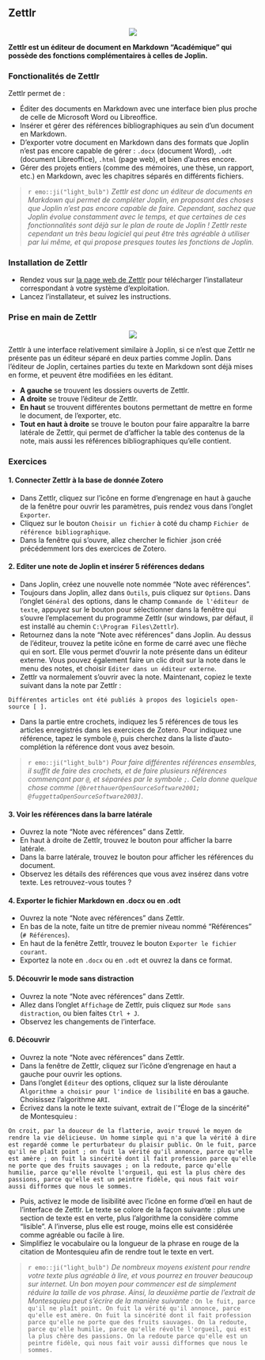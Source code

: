 ## Zettlr

<center>
![](./imgs/Zettlr_logo.png)
</center>

**Zettlr est un éditeur de document en Markdown "Académique" qui possède des fonctions complémentaires à celles de Joplin.**

### Fonctionalités de Zettlr

Zettlr permet de :

- Éditer des documents en Markdown avec une interface bien plus proche de celle de Microsoft Word ou Libreoffice.
- Insérer et gérer des références bibliographiques au sein d'un document en Markdown.
- D'exporter votre document en Markdown dans des formats que Joplin n'est pas encore capable de gérer : `.docx` (document Word), `.odt` (document Libreoffice), `.html` (page web), et bien d'autres encore.
- Gérer des projets entiers (comme des mémoires, une thèse, un rapport, etc.) en Markdown, avec les chapitres séparés en différents fichiers.

> `r emo::ji("light_bulb")`  *Zettlr est donc un éditeur de documents en Markdown qui permet de compléter Joplin, en proposant des choses que Joplin n'est pas encore capable de faire. Cependant, sachez que Joplin évolue constamment avec le temps, et que certaines de ces fonctionnalités sont déjà sur le plan de route de Joplin ! Zettlr reste cependant un très beau logiciel qui peut être très agréable à utiliser par lui même, et qui propose presques toutes les fonctions de Joplin.*

### Installation de Zettlr

- Rendez vous sur [la page web de Zettlr](https://www.zettlr.com/) pour télécharger l'installateur correspondant à votre  système d'exploitation.
- Lancez l'installateur, et suivez les instructions.

### Prise en main de Zettlr

<center>
![](./imgs/Zettlr_interface.png)
</center>

Zettlr à une interface relativement similaire à Joplin, si ce n'est que Zettlr ne présente pas un éditeur séparé en deux parties comme Joplin. Dans l'éditeur de Joplin, certaines parties du texte en Markdown sont déjà mises en forme, et peuvent être modifiées en les éditant.

- **A gauche** se trouvent les dossiers ouverts de Zettlr.
- **A droite** se trouve l'éditeur de Zettlr.
- **En haut** se trouvent différentes boutons permettant de mettre en forme le document, de l'exporter, etc.
- **Tout en haut à droite** se trouve le bouton pour faire apparaître la barre latérale de Zettlr, qui permet de d'afficher la table des contenus de la note, mais aussi les références bibliographiques qu'elle contient.

### Exercices

#### 1. Connecter Zettlr à la base de donnée Zotero

- Dans Zettlr, cliquez sur l’icône en forme d'engrenage en haut à gauche de la fenêtre pour ouvrir les paramètres, puis rendez vous dans l'onglet `Exporter`.
- Cliquez sur le bouton `Choisir un fichier` à coté du champ `Fichier de référence bibliographique`.
- Dans la fenêtre qui s'ouvre, allez chercher le fichier .json créé précédemment lors des exercices de Zotero.

#### 2. Editer une note de Joplin et insérer 5 références dedans

- Dans Joplin, créez une nouvelle note nommée "Note avec références".
- Toujours dans Joplin, allez dans `Outils`, puis cliquez sur `Options`. Dans l'onglet `Général` des options, dans le champ `Commande de l'éditeur de texte`, appuyez sur le bouton pour sélectionner dans la fenêtre qui s'ouvre l'emplacement du programme Zettlr (sur windows, par défaut, il est installé au chemin `C:\Program Files\Zettlr`).
- Retournez dans la note "Note avec références" dans Joplin. Au dessus de l'éditeur, trouvez la petite icône en forme de carré avec une flèche qui en sort. Elle vous permet d'ouvrir la note présente dans un éditeur externe. Vous pouvez également faire un clic droit sur la note dans le menu des notes, et choisir `Editer dans un éditeur externe`.
- Zettlr va normalement s'ouvrir avec la note. Maintenant, copiez le texte suivant dans la note par Zettlr :

`Différentes articles ont été publiés à propos des logiciels open-source [ ].`

- Dans la partie entre crochets, indiquez les 5 références de tous les articles enregistrés dans les exercices de Zotero. Pour indiquez une référence, tapez le symbole `@`, puis cherchez dans la liste d'auto-complétion la référence dont vous avez besoin.

> `r emo::ji("light_bulb")`  *Pour faire différentes références ensembles, il suffit de faire des crochets, et de faire plusieurs références commençant par `@`, et séparées par le symbole `;`. Cela donne quelque chose comme `[@bretthauerOpenSourceSoftware2001; @fuggettaOpenSourceSoftware2003]`.*

#### 3. Voir les références dans la barre latérale

- Ouvrez la note  "Note avec références" dans Zettlr.
- En haut à droite de Zettlr, trouvez le bouton pour afficher la barre latérale.
- Dans la barre latérale, trouvez le bouton pour afficher les références du document.
- Observez les détails des références que vous avez insérez dans votre texte. Les retrouvez-vous toutes ?

#### 4. Exporter le fichier Markdown en .docx ou en .odt

- Ouvrez la note  "Note avec références" dans Zettlr.
- En bas de la note, faite un titre de premier niveau nommé "Références" (`# Références`).
- En haut de la fenêtre Zettlr, trouvez le bouton `Exporter le fichier courant`.
- Exportez la note en `.docx` ou en `.odt` et ouvrez la dans ce format.

#### 5. Découvrir le mode sans distraction

- Ouvrez la note  "Note avec références" dans Zettlr.
- Allez dans l'onglet `Affichage` de Zettlr, puis cliquez sur `Mode sans distraction`, ou bien faites `Ctrl + J`.
- Observez les changements de l'interface.

#### 6. Découvrir

- Ouvrez la note  "Note avec références" dans Zettlr.
- Dans la fenêtre de Zettlr, cliquez sur l’icône d'engrenage en haut a gauche pour ouvrir les options.
- Dans l'onglet `Éditeur` des options, cliquez sur la liste déroulante A`lgorithme a choisir pour l'indice de lisibilité` en bas a gauche. Choisissez l'algorithme `ARI`.
- Écrivez dans la note le texte suivant, extrait de l`"Éloge de la sincérité" de Montesquieu :

`On croit, par la douceur de la flatterie, avoir trouvé le moyen de rendre la vie délicieuse. Un homme simple qui n'a que la vérité à dire est regardé comme le perturbateur du plaisir public. On le fuit, parce qu'il ne plaît point ; on fuit la vérité qu'il annonce, parce qu'elle est amère ; on fuit la sincérité dont il fait profession parce qu'elle ne porte que des fruits sauvages ; on la redoute, parce qu'elle humilie, parce qu'elle révolte l'orgueil, qui est la plus chère des passions, parce qu'elle est un peintre fidèle, qui nous fait voir aussi difformes que nous le sommes.`

- Puis, activez le mode de lisibilité avec l’icône en forme d’œil en haut de l'interface de Zettlr. Le texte se colore de la façon suivante : plus une section de texte est en verte, plus l'algorithme la considère comme "lisible". A l'inverse, plus elle est rouge, moins elle est considérée comme agréable ou facile à lire.
- Simplifiez le vocabulaire ou la longueur de la phrase en rouge de la citation de Montesquieu afin de rendre tout le texte en vert.

> `r emo::ji("light_bulb")`  *De nombreux moyens existent pour rendre votre texte plus agréable à lire, et vous pourrez en trouver beaucoup sur internet. Un bon moyen pour commencer est de simplement réduire la taille de vos phrase. Ainsi, la deuxième partie de l'extrait de Montesquieu peut s'écrire de la manière suivante :*
> `On le fuit, parce qu'il ne plaît point. On fuit la vérité qu'il annonce, parce qu'elle est amère. On fuit la sincérité dont il fait profession parce qu'elle ne porte que des fruits sauvages. On la redoute, parce qu'elle humilie, parce qu'elle révolte l'orgueil, qui est la plus chère des passions. On la redoute parce qu'elle est un peintre fidèle, qui nous fait voir aussi difformes que nous le sommes.`
